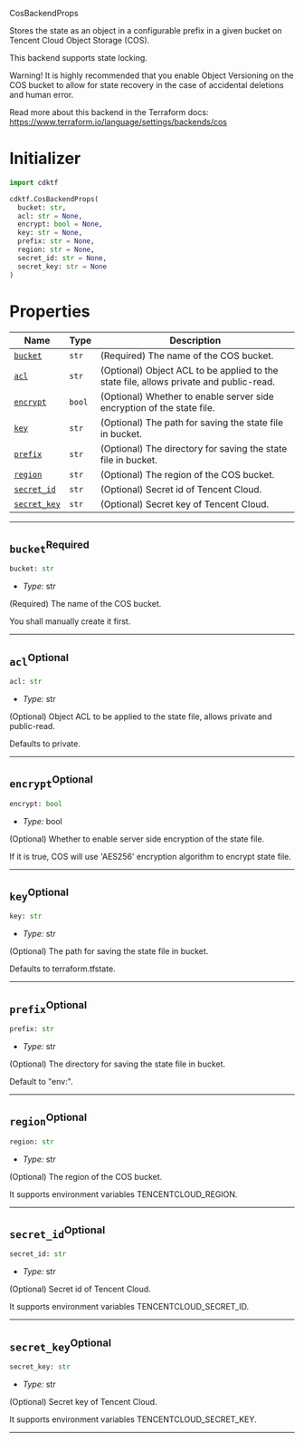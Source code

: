  CosBackendProps <a name="CosBackendProps" id="cdktf.CosBackendProps"></a>

Stores the state as an object in a configurable prefix in a given bucket on Tencent Cloud Object Storage (COS).

This backend supports state locking.

Warning! It is highly recommended that you enable Object Versioning on the COS bucket to allow for state recovery in the case of accidental deletions and human error.

Read more about this backend in the Terraform docs:
https://www.terraform.io/language/settings/backends/cos

# Initializer <a name="Initializer" id="cdktf.CosBackendProps.Initializer"></a>

```python
import cdktf

cdktf.CosBackendProps(
  bucket: str,
  acl: str = None,
  encrypt: bool = None,
  key: str = None,
  prefix: str = None,
  region: str = None,
  secret_id: str = None,
  secret_key: str = None
)
```

# Properties <a name="Properties" id="Properties"></a>

| **Name** | **Type** | **Description** |
| --- | --- | --- |
| <code><a href="#cdktf.CosBackendProps.property.bucket">bucket</a></code> | <code>str</code> | (Required) The name of the COS bucket. |
| <code><a href="#cdktf.CosBackendProps.property.acl">acl</a></code> | <code>str</code> | (Optional) Object ACL to be applied to the state file, allows private and public-read. |
| <code><a href="#cdktf.CosBackendProps.property.encrypt">encrypt</a></code> | <code>bool</code> | (Optional) Whether to enable server side encryption of the state file. |
| <code><a href="#cdktf.CosBackendProps.property.key">key</a></code> | <code>str</code> | (Optional) The path for saving the state file in bucket. |
| <code><a href="#cdktf.CosBackendProps.property.prefix">prefix</a></code> | <code>str</code> | (Optional) The directory for saving the state file in bucket. |
| <code><a href="#cdktf.CosBackendProps.property.region">region</a></code> | <code>str</code> | (Optional) The region of the COS bucket. |
| <code><a href="#cdktf.CosBackendProps.property.secretId">secret_id</a></code> | <code>str</code> | (Optional) Secret id of Tencent Cloud. |
| <code><a href="#cdktf.CosBackendProps.property.secretKey">secret_key</a></code> | <code>str</code> | (Optional) Secret key of Tencent Cloud. |

---

## `bucket`<sup>Required</sup> <a name="bucket" id="cdktf.CosBackendProps.property.bucket"></a>

```python
bucket: str
```

- *Type:* str

(Required) The name of the COS bucket.

You shall manually create it first.

---

## `acl`<sup>Optional</sup> <a name="acl" id="cdktf.CosBackendProps.property.acl"></a>

```python
acl: str
```

- *Type:* str

(Optional) Object ACL to be applied to the state file, allows private and public-read.

Defaults to private.

---

## `encrypt`<sup>Optional</sup> <a name="encrypt" id="cdktf.CosBackendProps.property.encrypt"></a>

```python
encrypt: bool
```

- *Type:* bool

(Optional) Whether to enable server side encryption of the state file.

If it is true, COS will use 'AES256' encryption algorithm to encrypt state file.

---

## `key`<sup>Optional</sup> <a name="key" id="cdktf.CosBackendProps.property.key"></a>

```python
key: str
```

- *Type:* str

(Optional) The path for saving the state file in bucket.

Defaults to terraform.tfstate.

---

## `prefix`<sup>Optional</sup> <a name="prefix" id="cdktf.CosBackendProps.property.prefix"></a>

```python
prefix: str
```

- *Type:* str

(Optional) The directory for saving the state file in bucket.

Default to "env:".

---

## `region`<sup>Optional</sup> <a name="region" id="cdktf.CosBackendProps.property.region"></a>

```python
region: str
```

- *Type:* str

(Optional) The region of the COS bucket.

It supports environment variables TENCENTCLOUD_REGION.

---

## `secret_id`<sup>Optional</sup> <a name="secret_id" id="cdktf.CosBackendProps.property.secretId"></a>

```python
secret_id: str
```

- *Type:* str

(Optional) Secret id of Tencent Cloud.

It supports environment variables TENCENTCLOUD_SECRET_ID.

---

## `secret_key`<sup>Optional</sup> <a name="secret_key" id="cdktf.CosBackendProps.property.secretKey"></a>

```python
secret_key: str
```

- *Type:* str

(Optional) Secret key of Tencent Cloud.

It supports environment variables TENCENTCLOUD_SECRET_KEY.

---
